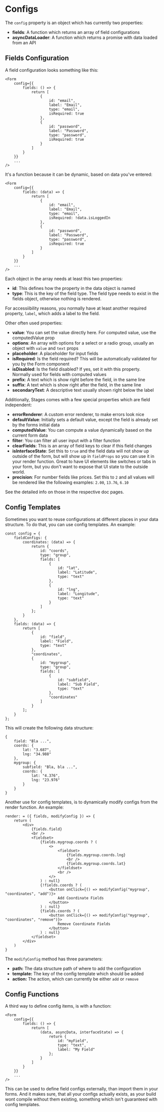 # Configs

The `config` property is an object which has currently two properties:

- **fields**: A function which returns an array of field configurations
- **asyncDataLoader**: A function which returns a promise with data loaded from an API

## Fields Configuration

A field configuration looks something like this:

```
<Form
    config={{
        fields: () => {
            return [
                {
                    id: "email",
                    label: "Email",
                    type: "email",
                    isRequired: true
                },
                {
                    id: "password",
                    label: "Password",
                    type: "password",
                    isRequired: true
                }
            ]
        }
    }}
    ...
/>
```

It's a function because it can be dynamic, based on data you've entered:

```
<Form
    config={{
        fields: (data) => {
            return [
                {
                    id: "email",
                    label: "Email",
                    type: "email",
                    isRequired: !data.isLoggedIn
                },
                {
                    id: "password",
                    label: "Password",
                    type: "password",
                    isRequired: true
                }
            ]
        }
    }}
    ...
/>
```

Each object in the array needs at least this two properties:

- **id**: This defines how the property in the data object is named
- **type**: This is the key of the field type. The field type needs to exist in the fields object, otherwise nothing is rendered.

For accessiibility reasons, you normally have at least another required property, `label`, which adds a label to the field.

Other often used properties:

- **value**: You can set the value directly here. For computed value, use the computedValue prop
- **options**: An array with options for a select or a radio group, usually an object with `value` and `text` props
- **placeholder**: A placeholder for input fields
- **isRequired**: Is the field required? This will be automatically validated for you by the Form component
- **isDisabled**: Is the field disabled? If yes, set it with this property. Normally used for fields with computed values
- **prefix**: A text which is show right before the field, in the same line
- **suffix**: A text which is show right after the field, in the same line
- **secondaryText**: A descriptive text usually shown right below the label

Additionally, Stages comes with a few special properties which are field independent:

- **errorRenderer**: A custom error renderer, to make errors look nice
- **defaultValue**: Initially sets a default value, except the field is already set by the forms initial data
- **computedValue**: You can compute a value dynamically based on the current form data
- **filter**: You can filter all user input with a filter function
- **clearFields**: This is an array of field keys to clear if this field changes
- **isInterfaceState**: Set this to `true` and the field data will not show up outside of the form, but will show up 
    in `fieldProps` so you can use it in your render function. Great to have UI elements like switches or 
    tabs in your form, but you don't want to expose that UI state to the outside world.
- **precision**: For number fields like prices. Set this to `2` and all values will be rendered like the following examples: `2.00`, `13.76`, `6.10`

See the detailed info on those in the respective doc pages.

## Config Templates

Sometimes you want to reuse configurations at different places in your data structure. To do that, you can use 
config templates. An example:

```
const config = {
    fieldConfigs: {
        coordinates: (data) => {
            return {
                id: "coords",
                type: "group",
                fields: [
                    {
                        id: "lat",
                        label: "Latitude",
                        type: "text"
                    },
                    {
                        id: "lng",
                        label: "Longitude",
                        type: "text"
                    }
                ]
            };
        }
    }, 
    fields: (data) => {
        return [
            {
                id: "field",
                label: "Field",
                type: "text"
            },
            "coordinates",
            {
                id: "mygroup",
                type: "group",
                fields: [
                    {
                        id: "subfield",
                        label: "Sub Field",
                        type: "text"
                    },
                    "coordinates"
                ]
            }
        ];
    }
};
```

This will create the following data structure:

```
{
    field: "Bla ...",
    coords: {
        lat: "3.687",
        lng: "34.988"
    },
    mygroup: {
        subfield: "Bla, bla ...",
        coords: {
            lat: "4.376",
            lng: "23.976"
        }
    }
}
```

Another use for config templates, is to dynamically modify configs from the render function. An example:

```
render: = ({ fields, modifyConfig }) => {
    return (
        <div>
            {fields.field}
            <br />
            <fieldset>
                {fields.mygroup.coords ? (
                    <>
                        <fieldset>
                            {fields.mygroup.coords.lng}
                            <br />
                            {fields.mygroup.coords.lat}
                        </fieldset>
                        <br />
                    </>
                ) : null}
                {!fields.coords ? (
                    <button onClick={() => modifyConfig("mygroup", "coordinates", "add")}>
                        Add Coordinate Fields
                    </button>
                ) : null}
                {fields.coords ? (
                    <button onClick={() => modifyConfig("mygroup", "coordinates", "remove")}>
                        Remove Coordinate Fields
                    </button>
                ) : null}
            </fieldset>
        </div>
    )
}
```

The `modifyConfig` method has three parameters:

- **path:** The data structure path of where to add the configuration
- **template:** The key of the config template which should be added
- **action:** The action, which can currently be either `add` or `remove`

## Config Functions

A third way to define config items, is with a function:

```
<Form
    config={{
        fields: () => {
            return [
                (data, asyncData, interfaceState) => {
                    return {
                        id: "myField",
                        type: "text",
                        label: "My Field"
                    };
                }
            ]
        }
    }}
    ...
/>
```

This can be used to define field configs externally, than import them in your forms. And it makes sure, that all your configs 
actually exists, as your build wont compile without them existing, something which isn't guaranteed with config templates.